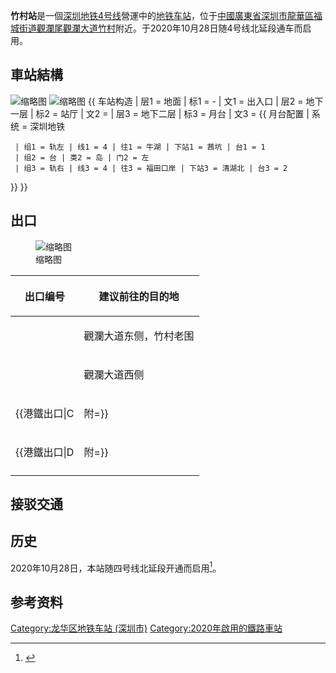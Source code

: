 {{noteTA
|G1=Transport
}}
{{Infobox station
|name = 竹村
|eng_name = Zhucun
|livery = #dcd144
|namecolour = black
|linecolour = {{深圳地铁色彩|4}}
|image = Zhucun Station Platform 202011.jpg
|borough = {{CHN}}[[广东省|广东省]][[深圳市|深圳市]][[龍華區_(深圳市)|龍華區]][[福城街道_(深圳市)|福城街道]]
|address = [[觀瀾尾|觀瀾尾]][[觀瀾大道|觀瀾大道]][[竹村|竹村]]附近
|coordinates = {{coord|22.689543|114.035142|display=inline,title}}
|map =
|colour = 竹黃色
|line = {{深圳地鐵|4|sl}}
|stationhours =
|opened = 2020年10月28日
|hours =
{{深圳地鐵|4|s}}：
: 往福田口岸：06:32－23:02
: 往牛湖：06:57－00:03
|connection =
|services = {{Adjacent stations|system=Shenzhen Metro|line1=4|left1=茜坑|right1=清湖北}}
|structure = 地下車站
|hall = 地底站厅
|platform = 1个[[島式月台|島式月台]]
|exits =
|elevator =
|escalator=
|route_map = {{Routemap|inline=yes|legend=no|map=
utSTRf!~MFADEg\utSTRg!~MFADEg~~{{RoutemapRoute|Licon=U|{{站|茜坑}}}}
utSTR+BSl\utSTR+BSr!~num1r
utSTR+BSl!~num2l\utSTR+BSr
utSTRf!~MFADEf\utSTRg!~MFADEf~~{{RoutemapRoute|Licon=D|{{站|清湖北}}}}
}}
}}

'''竹村站'''是一個[[深圳地铁4号线|深圳地铁4号线]]營運中的[[地铁车站|地铁车站]]，位于[[中華人民共和國|中國]][[廣東省|廣東省]][[深圳市|深圳市]][[龍華區_(深圳市)|龍華區]][[福城街道_(深圳市)|福城街道]][[觀瀾尾|觀瀾尾]][[觀瀾大道|觀瀾大道]][[竹村|竹村]]附近。于2020年10月28日随4号线北延段通车而启用。

==車站結構==
[[File:Zhucun_Station_Concourse_202011.jpg|缩略图]]
[[File:Platform，Zhucun_Metro_Station.jpg|缩略图]]
{{ 车站构造
| 层1 = 地面 | 标1 = -
| 文1 = 出入口
| 层2 = 地下一层 | 标2 = 站厅
| 文2 = {{spml|售票机|客服中心}}
| 层3 = 地下二层 | 标3 = 月台
| 文3 = {{ 月台配置 | 系统 = 深圳地铁
  | 组1 = 轨左 | 线1 = 4 | 往1 = 牛湖 | 下站1 = 茜坑 | 台1 = 1
  | 组2 = 台 | 类2 = 岛 | 门2 = 左
  | 组3 = 轨右 | 线3 = 4 | 往3 = 福田口岸 | 下站3 = 清湖北 | 台3 = 2
}}
}}

== 出口 ==
[[File:Exit_B2，Zhucun_Metro_Station.jpg|缩略图]]
{| class="wikitable"
!出口编号
!建议前往的目的地
|-
|{{港鐵出口|A}}
|觀瀾大道东侧，竹村老围
|-
|{{港鐵出口|B}}
|觀瀾大道西侧
|-
|{{港鐵出口|C||附=}}
|觀瀾大道西侧
|-
|{{港鐵出口|D||附=}}
|觀瀾大道东侧，竹村东区
|-
| colspan="3" bgcolor="#EEEEEE" |{{港鐵出口|註=盲升}}
|}
== 接驳交通 ==
{{深圳巴士路线简单列表|header=竹村地铁站|312|332|E31|M152|M188|M225|M263|M264|M354|M360|M424|M509|M543|旅游9}}
{{深圳巴士路线简单列表|header=竹村|高峰43|M354|M269|M392|M408|旅游9}}

==历史==
2020年10月28日，本站随四号线北延段开通而启用<ref>{{Cite web |url=https://www.wenweipo.com/a/202009/30/AP5f743d36e4b04dd69b38e304.html |title=深圳地鐵4號線三期工程下月底通車 |access-date=2020-10-29 |archive-date=2020-10-08 |archive-url=https://web.archive.org/web/20201008201746/https://www.wenweipo.com/a/202009/30/AP5f743d36e4b04dd69b38e304.html |dead-url=no }}</ref>。

== 参考资料 ==
{{Reflist|2}}
{{深圳地鐵4號線車站}}
{{深圳地铁车站列表|SZM}}

[[Category:龙华区地铁车站_(深圳市)|Category:龙华区地铁车站 (深圳市)]]
[[Category:2020年啟用的鐵路車站|Category:2020年啟用的鐵路車站]]